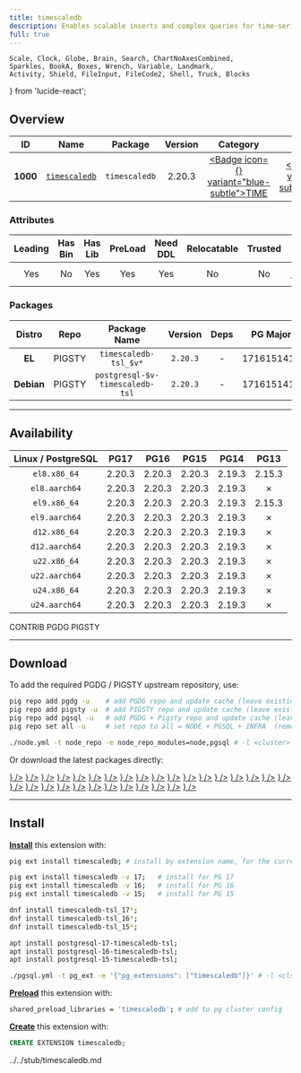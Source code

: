 ```yaml
---
title: timescaledb
description: Enables scalable inserts and complex queries for time-series data
full: true
---
```


    Scale, Clock, Globe, Brain, Search, ChartNoAxesCombined,
    Sparkles, BookA, Boxes, Wrench, Variable, Landmark,
    Activity, Shield, FileInput, FileCode2, Shell, Truck, Blocks
} from 'lucide-react';

## Overview

| <TooltipIconButton tooltip="Extension unique identifier" side="top">ID</TooltipIconButton> | <TooltipIconButton tooltip="Extension name" side="top">Name</TooltipIconButton> | <TooltipIconButton tooltip="Package name for installation" side="top">Package</TooltipIconButton> | <TooltipIconButton tooltip="Latest available extension version" side="top">Version</TooltipIconButton> | <TooltipIconButton tooltip="Extension category" side="top">Category</TooltipIconButton> | <TooltipIconButton tooltip="Open source license" side="top">License</TooltipIconButton> | <TooltipIconButton tooltip="Programming language" side="top">Lang</TooltipIconButton> |
|:--------:|:--------:|:----------:|:--------------:|:---------------------------------------:|:------------------------------------------------------:|:----:|
| **1000** | [`timescaledb`](https://github.com/timescale/timescaledb) | `timescaledb` | 2.20.3 | <a href="/ext/time" className="no-underline"><Badge icon={<Clock />} variant="blue-subtle">TIME</Badge></a> | <a href="/ext/list/license#timescale" className="no-underline"><Badge icon={<Scale />} variant="gray-subtle">Timescale</Badge></a> | <a href="/ext/list/lang#c"><Badge icon={<FileCode2 />} variant="blue-subtle">C</Badge></a> |

### Attributes

| <TooltipIconButton tooltip="The Primary Leading extension in the Package" side="top">Leading</TooltipIconButton> | <TooltipIconButton tooltip="Contains binary utils" side="top">Has Bin</TooltipIconButton> | <TooltipIconButton tooltip="Contains .so shared library files" side="top">Has Lib</TooltipIconButton> | <TooltipIconButton tooltip="Requires preloading via shared_preload_libraries" side="top">PreLoad</TooltipIconButton> | <TooltipIconButton tooltip="Requires CREATE EXTENSION DDL command" side="top">Need DDL</TooltipIconButton> | <TooltipIconButton tooltip="Can be installed in any schema" side="top">Relocatable</TooltipIconButton> | <TooltipIconButton tooltip="Can be created by non-superuser" side="top">Trusted</TooltipIconButton> | <TooltipIconButton tooltip="Schemas used by this extension" side="top">Schemas</TooltipIconButton> |
|:-------:|:-------:|:-------:|:-------:|:--------:|:-----------:|:-------:|:-------:|
| Yes | No | Yes | Yes | Yes | No | No | `timescaledb_information`, `timescaledb_experimental` |

### Packages

| <TooltipIconButton tooltip="Linux distribution family, EL or Debian" side="top">Distro</TooltipIconButton> | <TooltipIconButton tooltip="Package repository" side="top">Repo</TooltipIconButton> | <TooltipIconButton tooltip="The RPM/DEB Package Name Pattern (replace $v with real pg major)" side="top">Package Name</TooltipIconButton> | <TooltipIconButton tooltip="Latest package version" side="top">Version</TooltipIconButton> | <TooltipIconButton tooltip="RPM/DEB Package dependencies" side="top">Deps</TooltipIconButton> | <TooltipIconButton tooltip="Available in these PostgreSQL Major Versions" side="top">PG Major</TooltipIconButton> |
|:----------:|:--------:|:------------------------:|:-----------:|:------------:|:------------------:|
|   **EL**   | <Badge variant="amber-subtle"><span className="font-bold">PIGSTY</span></Badge> | `timescaledb-tsl_$v*` | `2.20.3` | - | <Badge variant="green-subtle">17</Badge><Badge variant="green-subtle">16</Badge><Badge variant="green-subtle">15</Badge><Badge variant="green-subtle">14</Badge><Badge variant="red-subtle">13</Badge> |
| **Debian** | <Badge variant="amber-subtle"><span className="font-bold">PIGSTY</span></Badge> | `postgresql-$v-timescaledb-tsl` | `2.20.3` | - | <Badge variant="green-subtle">17</Badge><Badge variant="green-subtle">16</Badge><Badge variant="green-subtle">15</Badge><Badge variant="green-subtle">14</Badge><Badge variant="red-subtle">13</Badge> |



------

## Availability

| <TooltipIconButton tooltip="Linux Distro Arch / PostgreSQL Major Version" side="top">Linux / PostgreSQL </TooltipIconButton> | **PG17** | **PG16** | **PG15** | <span className="text-red-500">**PG14**</span> | <span className="text-red-500">**PG13**</span> |
|:-----:|:-----:|:-----:|:-----:|:-----:|:-----:|
| `el8.x86_64` | <Badge variant="amber-subtle">2.20.3</Badge> | <Badge variant="amber-subtle">2.20.3</Badge> | <Badge variant="amber-subtle">2.20.3</Badge> | <Badge variant="amber-subtle">2.19.3</Badge> | <Badge variant="blue-subtle">2.15.3</Badge> |
| `el8.aarch64` | <Badge variant="amber-subtle">2.20.3</Badge> | <Badge variant="amber-subtle">2.20.3</Badge> | <Badge variant="amber-subtle">2.20.3</Badge> | <Badge variant="amber-subtle">2.19.3</Badge> | <Badge variant="red-subtle">✗</Badge> |
| `el9.x86_64` | <Badge variant="amber-subtle">2.20.3</Badge> | <Badge variant="amber-subtle">2.20.3</Badge> | <Badge variant="amber-subtle">2.20.3</Badge> | <Badge variant="amber-subtle">2.19.3</Badge> | <Badge variant="blue-subtle">2.15.3</Badge> |
| `el9.aarch64` | <Badge variant="amber-subtle">2.20.3</Badge> | <Badge variant="amber-subtle">2.20.3</Badge> | <Badge variant="amber-subtle">2.20.3</Badge> | <Badge variant="amber-subtle">2.19.3</Badge> | <Badge variant="red-subtle">✗</Badge> |
| `d12.x86_64` | <Badge variant="amber-subtle">2.20.3</Badge> | <Badge variant="amber-subtle">2.20.3</Badge> | <Badge variant="amber-subtle">2.20.3</Badge> | <Badge variant="amber-subtle">2.19.3</Badge> | <Badge variant="red-subtle">✗</Badge> |
| `d12.aarch64` | <Badge variant="amber-subtle">2.20.3</Badge> | <Badge variant="amber-subtle">2.20.3</Badge> | <Badge variant="amber-subtle">2.20.3</Badge> | <Badge variant="amber-subtle">2.19.3</Badge> | <Badge variant="red-subtle">✗</Badge> |
| `u22.x86_64` | <Badge variant="amber-subtle">2.20.3</Badge> | <Badge variant="amber-subtle">2.20.3</Badge> | <Badge variant="amber-subtle">2.20.3</Badge> | <Badge variant="amber-subtle">2.19.3</Badge> | <Badge variant="red-subtle">✗</Badge> |
| `u22.aarch64` | <Badge variant="amber-subtle">2.20.3</Badge> | <Badge variant="amber-subtle">2.20.3</Badge> | <Badge variant="amber-subtle">2.20.3</Badge> | <Badge variant="amber-subtle">2.19.3</Badge> | <Badge variant="red-subtle">✗</Badge> |
| `u24.x86_64` | <Badge variant="amber-subtle">2.20.3</Badge> | <Badge variant="amber-subtle">2.20.3</Badge> | <Badge variant="amber-subtle">2.20.3</Badge> | <Badge variant="amber-subtle">2.19.3</Badge> | <Badge variant="red-subtle">✗</Badge> |
| `u24.aarch64` | <Badge variant="amber-subtle">2.20.3</Badge> | <Badge variant="amber-subtle">2.20.3</Badge> | <Badge variant="amber-subtle">2.20.3</Badge> | <Badge variant="amber-subtle">2.19.3</Badge> | <Badge variant="red-subtle">✗</Badge> |

<Badge variant="green-subtle"><span className="font-black">CONTRIB</span></Badge> <Badge variant="blue-subtle"><span className="font-black">PGDG</span></Badge> <Badge variant="amber-subtle"><span className="font-black">PIGSTY</span></Badge>

------

## Download

To add the required PGDG / PIGSTY upstream repository, use:

```bash tab="pig"
pig repo add pgdg -u    # add PGDG repo and update cache (leave existing repos)
pig repo add pigsty -u  # add PIGSTY repo and update cache (leave existing repos)
pig repo add pgsql -u   # add PGDG + Pigsty repo and update cache (leave existing repos)
pig repo set all -u     # set repo to all = NODE + PGSQL + INFRA  (remove existing repos)
```
```bash tab="pigsty"
./node.yml -t node_repo -e node_repo_modules=node,pgsql # -l <cluster>
```

Or download the latest packages directly:

<Files>
    <Folder name="el8.x86_64">
        <a href="https://repo.pigsty.io/yum/pgsql/el8.x86_64/timescaledb-tsl_17-2.20.3-9PIGSTY.el8.x86_64.rpm"><File name="timescaledb-tsl_17-2.20.3-9PIGSTY.el8.x86_64.rpm" icon={<Package className="text-emerald-500" />} /></a>
        <a href="https://repo.pigsty.io/yum/pgsql/el8.x86_64/timescaledb-tsl_16-2.20.3-9PIGSTY.el8.x86_64.rpm"><File name="timescaledb-tsl_16-2.20.3-9PIGSTY.el8.x86_64.rpm" icon={<Package className="text-emerald-500" />} /></a>
        <a href="https://repo.pigsty.io/yum/pgsql/el8.x86_64/timescaledb-tsl_15-2.20.3-9PIGSTY.el8.x86_64.rpm"><File name="timescaledb-tsl_15-2.20.3-9PIGSTY.el8.x86_64.rpm" icon={<Package className="text-emerald-500" />} /></a>
    </Folder>
    <Folder name="el8.aarch64">
        <a href="https://repo.pigsty.io/yum/pgsql/el8.aarch64/timescaledb-tsl_17-2.20.3-9PIGSTY.el8.aarch64.rpm"><File name="timescaledb-tsl_17-2.20.3-9PIGSTY.el8.aarch64.rpm" icon={<Package className="text-orange-500" />} /></a>
        <a href="https://repo.pigsty.io/yum/pgsql/el8.aarch64/timescaledb-tsl_16-2.20.3-9PIGSTY.el8.aarch64.rpm"><File name="timescaledb-tsl_16-2.20.3-9PIGSTY.el8.aarch64.rpm" icon={<Package className="text-orange-500" />} /></a>
        <a href="https://repo.pigsty.io/yum/pgsql/el8.aarch64/timescaledb-tsl_15-2.20.3-9PIGSTY.el8.aarch64.rpm"><File name="timescaledb-tsl_15-2.20.3-9PIGSTY.el8.aarch64.rpm" icon={<Package className="text-orange-500" />} /></a>
    </Folder>
    <Folder name="el9.x86_64">
        <a href="https://repo.pigsty.io/yum/pgsql/el9.x86_64/timescaledb-tsl_17-2.20.3-9PIGSTY.el9.x86_64.rpm"><File name="timescaledb-tsl_17-2.20.3-9PIGSTY.el9.x86_64.rpm" icon={<Package className="text-emerald-500" />} /></a>
        <a href="https://repo.pigsty.io/yum/pgsql/el9.x86_64/timescaledb-tsl_16-2.20.3-9PIGSTY.el9.x86_64.rpm"><File name="timescaledb-tsl_16-2.20.3-9PIGSTY.el9.x86_64.rpm" icon={<Package className="text-emerald-500" />} /></a>
        <a href="https://repo.pigsty.io/yum/pgsql/el9.x86_64/timescaledb-tsl_15-2.20.3-9PIGSTY.el9.x86_64.rpm"><File name="timescaledb-tsl_15-2.20.3-9PIGSTY.el9.x86_64.rpm" icon={<Package className="text-emerald-500" />} /></a>
    </Folder>
    <Folder name="el9.aarch64">
        <a href="https://repo.pigsty.io/yum/pgsql/el9.aarch64/timescaledb-tsl_17-2.20.3-9PIGSTY.el9.aarch64.rpm"><File name="timescaledb-tsl_17-2.20.3-9PIGSTY.el9.aarch64.rpm" icon={<Package className="text-orange-500" />} /></a>
        <a href="https://repo.pigsty.io/yum/pgsql/el9.aarch64/timescaledb-tsl_16-2.20.3-9PIGSTY.el9.aarch64.rpm"><File name="timescaledb-tsl_16-2.20.3-9PIGSTY.el9.aarch64.rpm" icon={<Package className="text-orange-500" />} /></a>
        <a href="https://repo.pigsty.io/yum/pgsql/el9.aarch64/timescaledb-tsl_15-2.20.3-9PIGSTY.el9.aarch64.rpm"><File name="timescaledb-tsl_15-2.20.3-9PIGSTY.el9.aarch64.rpm" icon={<Package className="text-orange-500" />} /></a>
    </Folder>
    <Folder name="d12.x86_64">
        <a href="https://repo.pigsty.io/apt/pgsql/bookworm/pool/main/t/timescaledb-tsl/postgresql-17-timescaledb-tsl_2.20.3-9PIGSTY~bookworm_amd64.deb"><File name="postgresql-17-timescaledb-tsl_2.20.3-9PIGSTY~bookworm_amd64.deb" icon={<Box className="text-emerald-500" />} /></a>
        <a href="https://repo.pigsty.io/apt/pgsql/bookworm/pool/main/t/timescaledb-tsl/postgresql-16-timescaledb-tsl_2.20.3-9PIGSTY~bookworm_amd64.deb"><File name="postgresql-16-timescaledb-tsl_2.20.3-9PIGSTY~bookworm_amd64.deb" icon={<Box className="text-emerald-500" />} /></a>
        <a href="https://repo.pigsty.io/apt/pgsql/bookworm/pool/main/t/timescaledb-tsl/postgresql-15-timescaledb-tsl_2.20.3-9PIGSTY~bookworm_amd64.deb"><File name="postgresql-15-timescaledb-tsl_2.20.3-9PIGSTY~bookworm_amd64.deb" icon={<Box className="text-emerald-500" />} /></a>
    </Folder>
    <Folder name="d12.aarch64">
        <a href="https://repo.pigsty.io/apt/pgsql/bookworm/pool/main/t/timescaledb-tsl/postgresql-17-timescaledb-tsl_2.20.3-9PIGSTY~bookworm_arm64.deb"><File name="postgresql-17-timescaledb-tsl_2.20.3-9PIGSTY~bookworm_arm64.deb" icon={<Box className="text-orange-500" />} /></a>
        <a href="https://repo.pigsty.io/apt/pgsql/bookworm/pool/main/t/timescaledb-tsl/postgresql-16-timescaledb-tsl_2.20.3-9PIGSTY~bookworm_arm64.deb"><File name="postgresql-16-timescaledb-tsl_2.20.3-9PIGSTY~bookworm_arm64.deb" icon={<Box className="text-orange-500" />} /></a>
        <a href="https://repo.pigsty.io/apt/pgsql/bookworm/pool/main/t/timescaledb-tsl/postgresql-15-timescaledb-tsl_2.20.3-9PIGSTY~bookworm_arm64.deb"><File name="postgresql-15-timescaledb-tsl_2.20.3-9PIGSTY~bookworm_arm64.deb" icon={<Box className="text-orange-500" />} /></a>
    </Folder>
    <Folder name="u22.x86_64">
        <a href="https://repo.pigsty.io/apt/pgsql/jammy/pool/main/t/timescaledb-tsl/postgresql-17-timescaledb-tsl_2.20.3-9PIGSTY~jammy_amd64.deb"><File name="postgresql-17-timescaledb-tsl_2.20.3-9PIGSTY~jammy_amd64.deb" icon={<Box className="text-emerald-500" />} /></a>
        <a href="https://repo.pigsty.io/apt/pgsql/jammy/pool/main/t/timescaledb-tsl/postgresql-16-timescaledb-tsl_2.20.3-9PIGSTY~jammy_amd64.deb"><File name="postgresql-16-timescaledb-tsl_2.20.3-9PIGSTY~jammy_amd64.deb" icon={<Box className="text-emerald-500" />} /></a>
        <a href="https://repo.pigsty.io/apt/pgsql/jammy/pool/main/t/timescaledb-tsl/postgresql-15-timescaledb-tsl_2.20.3-9PIGSTY~jammy_amd64.deb"><File name="postgresql-15-timescaledb-tsl_2.20.3-9PIGSTY~jammy_amd64.deb" icon={<Box className="text-emerald-500" />} /></a>
    </Folder>
    <Folder name="u22.aarch64">
        <a href="https://repo.pigsty.io/apt/pgsql/jammy/pool/main/t/timescaledb-tsl/postgresql-17-timescaledb-tsl_2.20.3-9PIGSTY~jammy_arm64.deb"><File name="postgresql-17-timescaledb-tsl_2.20.3-9PIGSTY~jammy_arm64.deb" icon={<Box className="text-orange-500" />} /></a>
        <a href="https://repo.pigsty.io/apt/pgsql/jammy/pool/main/t/timescaledb-tsl/postgresql-16-timescaledb-tsl_2.20.3-9PIGSTY~jammy_arm64.deb"><File name="postgresql-16-timescaledb-tsl_2.20.3-9PIGSTY~jammy_arm64.deb" icon={<Box className="text-orange-500" />} /></a>
        <a href="https://repo.pigsty.io/apt/pgsql/jammy/pool/main/t/timescaledb-tsl/postgresql-15-timescaledb-tsl_2.20.3-9PIGSTY~jammy_arm64.deb"><File name="postgresql-15-timescaledb-tsl_2.20.3-9PIGSTY~jammy_arm64.deb" icon={<Box className="text-orange-500" />} /></a>
    </Folder>
    <Folder name="u24.x86_64">
        <a href="https://repo.pigsty.io/apt/pgsql/noble/pool/main/t/timescaledb-tsl/postgresql-17-timescaledb-tsl_2.20.3-9PIGSTY~noble_amd64.deb"><File name="postgresql-17-timescaledb-tsl_2.20.3-9PIGSTY~noble_amd64.deb" icon={<Box className="text-emerald-500" />} /></a>
        <a href="https://repo.pigsty.io/apt/pgsql/noble/pool/main/t/timescaledb-tsl/postgresql-16-timescaledb-tsl_2.20.3-9PIGSTY~noble_amd64.deb"><File name="postgresql-16-timescaledb-tsl_2.20.3-9PIGSTY~noble_amd64.deb" icon={<Box className="text-emerald-500" />} /></a>
        <a href="https://repo.pigsty.io/apt/pgsql/noble/pool/main/t/timescaledb-tsl/postgresql-15-timescaledb-tsl_2.20.3-9PIGSTY~noble_amd64.deb"><File name="postgresql-15-timescaledb-tsl_2.20.3-9PIGSTY~noble_amd64.deb" icon={<Box className="text-emerald-500" />} /></a>
    </Folder>
    <Folder name="u24.aarch64">
        <a href="https://repo.pigsty.io/apt/pgsql/noble/pool/main/t/timescaledb-tsl/postgresql-17-timescaledb-tsl_2.20.3-9PIGSTY~noble_arm64.deb"><File name="postgresql-17-timescaledb-tsl_2.20.3-9PIGSTY~noble_arm64.deb" icon={<Box className="text-orange-500" />} /></a>
        <a href="https://repo.pigsty.io/apt/pgsql/noble/pool/main/t/timescaledb-tsl/postgresql-16-timescaledb-tsl_2.20.3-9PIGSTY~noble_arm64.deb"><File name="postgresql-16-timescaledb-tsl_2.20.3-9PIGSTY~noble_arm64.deb" icon={<Box className="text-orange-500" />} /></a>
        <a href="https://repo.pigsty.io/apt/pgsql/noble/pool/main/t/timescaledb-tsl/postgresql-15-timescaledb-tsl_2.20.3-9PIGSTY~noble_arm64.deb"><File name="postgresql-15-timescaledb-tsl_2.20.3-9PIGSTY~noble_arm64.deb" icon={<Box className="text-orange-500" />} /></a>
    </Folder>
</Files>

------

## Install

[**Install**](/docs/pgsql/ext/install) this extension with:

```bash tab="pig"
pig ext install timescaledb; # install by extension name, for the current active PG version

pig ext install timescaledb -v 17;   # install for PG 17
pig ext install timescaledb -v 16;   # install for PG 16
pig ext install timescaledb -v 15;   # install for PG 15
```
```bash tab="yum" 
dnf install timescaledb-tsl_17*;
dnf install timescaledb-tsl_16*;
dnf install timescaledb-tsl_15*;
```
```bash tab="apt" 
apt install postgresql-17-timescaledb-tsl;
apt install postgresql-16-timescaledb-tsl;
apt install postgresql-15-timescaledb-tsl;
```
```bash tab="ansible"
./pgsql.yml -t pg_ext -e '{"pg_extensions": ["timescaledb"]}' # -l <cls>
```

[**Preload**](/docs/pgsql/ext/load) this extension with:

```bash
shared_preload_libraries = 'timescaledb'; # add to pg cluster config
```

[**Create**](/docs/pgsql/ext/create) this extension with:

```sql
CREATE EXTENSION timescaledb;
```


<include>../../stub/timescaledb.md</include>
